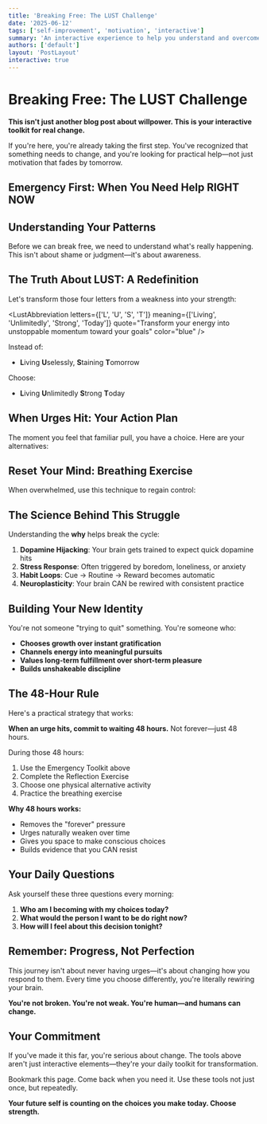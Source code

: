 ```yaml
---
title: 'Breaking Free: The LUST Challenge'
date: '2025-06-12'
tags: ['self-improvement', 'motivation', 'interactive']
summary: 'An interactive experience to help you understand and overcome lustful thoughts through practical tools, exercises, and real strategies that work.'
authors: ['default']
layout: 'PostLayout'
interactive: true
---
```


# Breaking Free: The LUST Challenge

**This isn't just another blog post about willpower. This is your interactive toolkit for real change.**

If you're here, you're already taking the first step. You've recognized that something needs to change, and you're looking for practical help—not just motivation that fades by tomorrow.

## Emergency First: When You Need Help RIGHT NOW

<EmergencyToolkit />

## Understanding Your Patterns

Before we can break free, we need to understand what's really happening. This isn't about shame or judgment—it's about awareness.

<ReflectionExercise />

## The Truth About LUST: A Redefinition

Let's transform those four letters from a weakness into your strength:

<LustAbbreviation 
  letters={['L', 'U', 'S', 'T']}
  meaning={['Living', 'Unlimitedly', 'Strong', 'Today']}
  quote="Transform your energy into unstoppable momentum toward your goals"
  color="blue"
/>

Instead of:
- **L**iving **U**selessly, **S**taining **T**omorrow

Choose:
- **L**iving **U**nlimitedly **S**trong **T**oday

## When Urges Hit: Your Action Plan

The moment you feel that familiar pull, you have a choice. Here are your alternatives:

<HabitReplacement />

## Reset Your Mind: Breathing Exercise

When overwhelmed, use this technique to regain control:

<BreathingExercise />

## The Science Behind This Struggle

Understanding the **why** helps break the cycle:

1. **Dopamine Hijacking**: Your brain gets trained to expect quick dopamine hits
2. **Stress Response**: Often triggered by boredom, loneliness, or anxiety
3. **Habit Loops**: Cue → Routine → Reward becomes automatic
4. **Neuroplasticity**: Your brain CAN be rewired with consistent practice

## Building Your New Identity

You're not someone "trying to quit" something. You're someone who:

- **Chooses growth over instant gratification**
- **Channels energy into meaningful pursuits**
- **Values long-term fulfillment over short-term pleasure**
- **Builds unshakeable discipline**

## The 48-Hour Rule

Here's a practical strategy that works:

**When an urge hits, commit to waiting 48 hours.** Not forever—just 48 hours. 

During those 48 hours:
1. Use the Emergency Toolkit above
2. Complete the Reflection Exercise
3. Choose one physical alternative activity
4. Practice the breathing exercise

**Why 48 hours works:**
- Removes the "forever" pressure
- Urges naturally weaken over time
- Gives you space to make conscious choices
- Builds evidence that you CAN resist

## Your Daily Questions

Ask yourself these three questions every morning:

1. **Who am I becoming with my choices today?**
2. **What would the person I want to be do right now?**
3. **How will I feel about this decision tonight?**

## Remember: Progress, Not Perfection

This journey isn't about never having urges—it's about changing how you respond to them. Every time you choose differently, you're literally rewiring your brain.

**You're not broken. You're not weak. You're human—and humans can change.**

## Your Commitment

If you've made it this far, you're serious about change. The tools above aren't just interactive elements—they're your daily toolkit for transformation.

Bookmark this page. Come back when you need it. Use these tools not just once, but repeatedly.

**Your future self is counting on the choices you make today. Choose strength.**